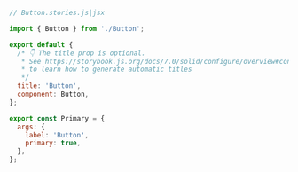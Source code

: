 ```js
// Button.stories.js|jsx

import { Button } from './Button';

export default {
  /* 👇 The title prop is optional.
   * See https://storybook.js.org/docs/7.0/solid/configure/overview#configure-story-loading
   * to learn how to generate automatic titles
   */
  title: 'Button',
  component: Button,
};

export const Primary = {
  args: {
    label: 'Button',
    primary: true,
  },
};
```
